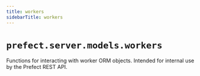 ```yaml
---
title: workers
sidebarTitle: workers
---
```


# `prefect.server.models.workers`



Functions for interacting with worker ORM objects.
Intended for internal use by the Prefect REST API.

